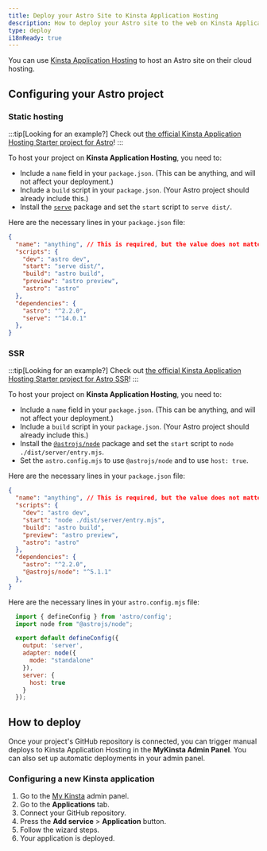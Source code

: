 ```yaml
---
title: Deploy your Astro Site to Kinsta Application Hosting
description: How to deploy your Astro site to the web on Kinsta Application Hosting.
type: deploy
i18nReady: true
---
```


You can use [Kinsta Application Hosting](https://kinsta.com/application-hosting/) to host an Astro site on their cloud hosting.

## Configuring your Astro project

### Static hosting
:::tip[Looking for an example?]
Check out [the official Kinsta Application Hosting Starter project for Astro](https://github.com/kinsta/hello-world-astro)!
:::

To host your project on **Kinsta Application Hosting**, you need to:
- Include a `name` field in your `package.json`. (This can be anything, and will not affect your deployment.)
- Include a `build` script in your `package.json`. (Your Astro project should already include this.)
- Install the [`serve`](https://www.npmjs.com/package/serve) package and set the `start` script to `serve dist/`.

Here are the necessary lines in your `package.json` file:
```json title="package.json" {2,5,6} ins={12} "serv dist/"
{
  "name": "anything", // This is required, but the value does not matter.
  "scripts": {
    "dev": "astro dev",
    "start": "serve dist/",
    "build": "astro build",
    "preview": "astro preview",
    "astro": "astro"
  },
  "dependencies": {
    "astro": "^2.2.0",
    "serve": "^14.0.1"
  },
}
```

### SSR
:::tip[Looking for an example?]
Check out [the official Kinsta Application Hosting Starter project for Astro SSR](https://github.com/kinsta/hello-world-astro-ssr)!
:::

To host your project on **Kinsta Application Hosting**, you need to:
- Include a `name` field in your `package.json`. (This can be anything, and will not affect your deployment.)
- Include a `build` script in your `package.json`. (Your Astro project should already include this.)
- Install the [`@astrojs/node`](https://www.npmjs.com/package/@astrojs/node) package and set the `start` script to `node ./dist/server/entry.mjs`.
- Set the `astro.config.mjs` to use `@astrojs/node` and to use `host: true`.

Here are the necessary lines in your `package.json` file:
```json title="package.json" {2,5,6} ins={12} "node ./dist/server/entry.mjs"
{
  "name": "anything", // This is required, but the value does not matter.
  "scripts": {
    "dev": "astro dev",
    "start": "node ./dist/server/entry.mjs",
    "build": "astro build",
    "preview": "astro preview",
    "astro": "astro"
  },
  "dependencies": {
    "astro": "^2.2.0",
    "@astrojs/node": "^5.1.1"
  },
}
```

Here are the necessary lines in your `astro.config.mjs` file:
```js title="astro.config.mjs"
  import { defineConfig } from 'astro/config';
  import node from "@astrojs/node";

  export default defineConfig({
    output: 'server',
    adapter: node({
      mode: "standalone"
    }),
    server: {
      host: true
    }
  });
```

## How to deploy
Once your project's GitHub repository is connected, you can trigger manual deploys to Kinsta Application Hosting in the **MyKinsta Admin Panel**. You can also set up automatic deployments in your admin panel.

### Configuring a new Kinsta application
1. Go to the [My Kinsta](https://my.kinsta.com/) admin panel.
2. Go to the **Applications** tab.
3. Connect your GitHub repository.
4. Press the **Add service** > **Application** button.
5. Follow the wizard steps.
6. Your application is deployed.
